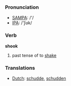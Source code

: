 === Pronunciation ===
*[[w:SAMPA|SAMPA]]: /'/
*[[w:IPA|IPA]]: /'ʃʊk/

=== Verb ===

'''shook'''

# past tense of to [[shake]]

=== Translations ===
*[[Dutch]]: [[schudde]], [[schudden]]